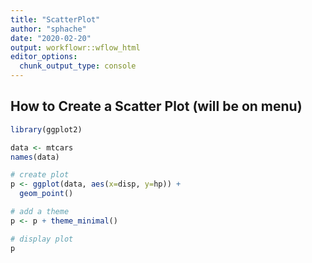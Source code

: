 ```yaml
---
title: "ScatterPlot"
author: "sphache"
date: "2020-02-20"
output: workflowr::wflow_html
editor_options:
  chunk_output_type: console
---
```


## How to Create a Scatter Plot (will be on menu)

```r
library(ggplot2)

data <- mtcars
names(data)

# create plot
p <- ggplot(data, aes(x=disp, y=hp)) +
  geom_point()

# add a theme
p <- p + theme_minimal()

# display plot
p

```

